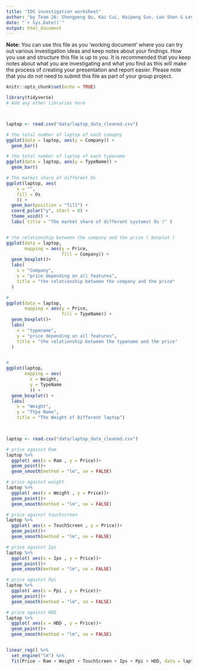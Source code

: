 ```yaml
---
title: "IDS investigation worksheet"
author: "by Team 26: Shengpeng Qu, Kai Cui, Haipeng Sun, Leo Shen & Leyuan Wen"
date: "`r Sys.Date()`"
output: html_document
---
```


**Note:** You can use this file as you 'working document' where you can try out various investigation ideas and keep notes about your findings. How you use and structure this file is up to you. It is recommended that you keep notes about what you are investigating and what you find as this will make the process of creating your presentation and report easier. Please note that you *do not* need to submit this file as part of your group project.

```r
knitr::opts_chunk$set(echo = TRUE)
```

```r
library(tidyverse)
# Add any other libraries here



```


```r

```



```r
laptop <- read.csv("data/laptop_data_cleaned.csv") 

# the total number of laptop of each comapny
ggplot(data = laptop, aes(y = Company)) +
  geom_bar()

# the total number of laptop of each typename
ggplot(data = laptop, aes(y = TypeName)) +
  geom_bar()

# The market share of different Os
ggplot(laptop, aes(
    x = "",
    fill = Os
    )) +
  geom_bar(position = "fill") +
  coord_polar("y", start = 0) +
  theme_void() +
  labs( title = "The market share of different systems( Os )" )


# the relationship between the company and the price ( boxplot ) 
ggplot(data = laptop, 
       mapping = aes(y = Price,
                     fill = Company)) +
  geom_boxplot()+
  labs(
    x = "Company",
    y = "price depending on all features",
    title = "the relationship between the company and the price"
  )

#
ggplot(data = laptop, 
       mapping = aes(y = Price,
                     fill = TypeName)) +
  geom_boxplot()+
  labs(
    x = "typename",
    y = "price depending on all features",
    title = "the relationship between the typename and the price"
  )


#
ggplot(laptop, 
       mapping = aes(
         x = Weight,   
         y = TypeName
         )) +
  geom_boxplot() +  
  labs(
    x = "Weight",
    y = "TYpe Name",
    title = "The Weight of Different laptop")
   



```

```r
laptop <- read.csv("data/laptop_data_cleaned.csv") 

# price against Ram
laptop %>% 
  ggplot( aes(x = Ram , y = Price))+
  geom_point()+
  geom_smooth(method = "lm", se = FALSE)

# price against weight
laptop %>% 
  ggplot( aes(x = Weight , y = Price))+
  geom_point()+
  geom_smooth(method = "lm", se = FALSE)

# price against touchscreen
laptop %>% 
  ggplot( aes(x = TouchScreen , y = Price))+
  geom_point()+
  geom_smooth(method = "lm", se = FALSE)

# price against Ips
laptop %>% 
  ggplot( aes(x = Ips , y = Price))+
  geom_point()+
  geom_smooth(method = "lm", se = FALSE)

# price against Ppi
laptop %>% 
  ggplot( aes(x = Ppi , y = Price))+
  geom_point()+
  geom_smooth(method = "lm", se = FALSE)

# price against HDD
laptop %>% 
  ggplot( aes(x = HDD , y = Price))+
  geom_point()+
  geom_smooth(method = "lm", se = FALSE)


linear_reg() %>%
  set_engine("lm") %>%
  fit(Price ~ Ram + Weight + TouchScreen + Ips + Ppi + HDD, data = laptop1)

```

